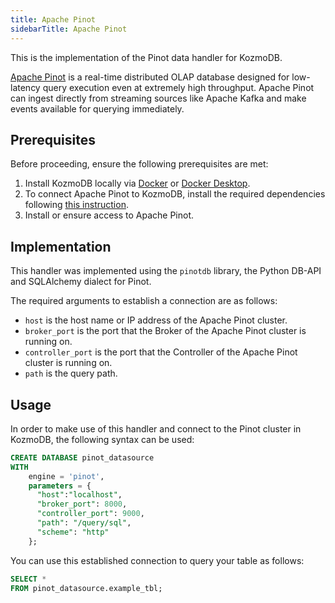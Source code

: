 ```yaml
---
title: Apache Pinot
sidebarTitle: Apache Pinot
---
```


This is the implementation of the Pinot data handler for KozmoDB.

[Apache Pinot](https://pinot.apache.org/) is a real-time distributed OLAP database designed for low-latency query execution even at extremely high throughput. Apache Pinot can ingest directly from streaming sources like Apache Kafka and make events available for querying immediately.

## Prerequisites

Before proceeding, ensure the following prerequisites are met:

1. Install KozmoDB locally via [Docker](/setup/self-hosted/docker) or [Docker Desktop](/setup/self-hosted/docker-desktop).
2. To connect Apache Pinot to KozmoDB, install the required dependencies following [this instruction](/setup/self-hosted/docker#install-dependencies).
3. Install or ensure access to Apache Pinot.

## Implementation

This handler was implemented using the `pinotdb` library, the Python DB-API and SQLAlchemy dialect for Pinot.

The required arguments to establish a connection are as follows:

* `host` is the host name or IP address of the Apache Pinot cluster.
* `broker_port` is the port that the Broker of the Apache Pinot cluster is running on.
* `controller_port` is the port that the Controller of the Apache Pinot cluster is running on.
* `path` is the query path.

## Usage

In order to make use of this handler and connect to the Pinot cluster in KozmoDB, the following syntax can be used:

```sql
CREATE DATABASE pinot_datasource
WITH
    engine = 'pinot',
    parameters = {
      "host":"localhost",
      "broker_port": 8000,
      "controller_port": 9000,
      "path": "/query/sql",
      "scheme": "http"
    };
```

You can use this established connection to query your table as follows:

```sql
SELECT *
FROM pinot_datasource.example_tbl;
```
